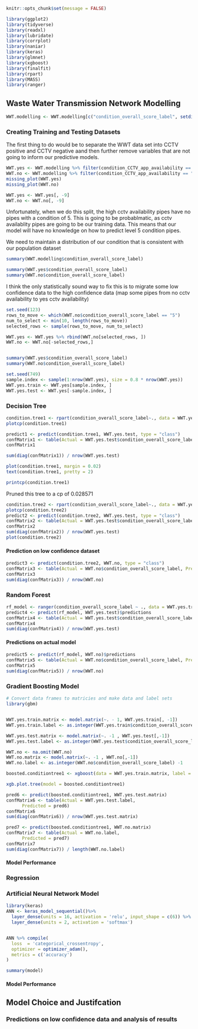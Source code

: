 ```r
knitr::opts_chunk$set(message = FALSE)

```



```r
library(ggplot2)
library(tidyverse)
library(readxl)
library(lubridate)
library(corrplot)
library(naniar)
library(keras)
library(glmnet)
library(xgboost)
library(finalfit)
library(rpart)
library(MASS)
library(ranger)

```


## Waste Water Transmission Network Modelling 

```r
WWT.modelling <- WWT.modelling[c("condition_overall_score_label", setdiff(names(WWT.modelling), "condition_overall_score_label"))]
```

### Creating Training and Testing Datasets

The first thing to do would be to separate the WWT data set into CCTV positive and CCTV negative aand then further remove variables that are not going to inform our predictive models. 

```r
WWT.yes <- WWT.modelling %>% filter(condition_CCTV_app_availability == "yes")
WWT.no <- WWT.modelling %>% filter(condition_CCTV_app_availability == "no")
missing_plot(WWT.yes)
missing_plot(WWT.no)

```
```r
WWT.yes <- WWT.yes[, -9]
WWT.no <- WWT.no[, -9]
```

Unfortunately, when we do this split, the high cctv availability pipes have no pipes with a condition of 5. This is going to be probablmatic, as cctv availablity pipes are going to be our training data. This means that our model will have no knowledge on how to predict level 5 condition pipes. 

We need to maintain a distribution of our condition that is consistent with our population dataset 

```r
summary(WWT.modelling$condition_overall_score_label)
```
```r
summary(WWT.yes$condition_overall_score_label)
summary(WWT.no$condition_overall_score_label)
```
I think the only statistically sound way to fix this is to migrate some low confidence data to the high confidence data (map some pipes from no cctv availability to yes cctv availability) 


```r
set.seed(123)
rows_to_move <- which(WWT.no$condition_overall_score_label == "5")
num_to_select <- min(10, length(rows_to_move))
selected_rows <- sample(rows_to_move, num_to_select)

WWT.yes <- WWT.yes %>% rbind(WWT.no[selected_rows, ])
WWT.no <- WWT.no[-selected_rows,]


summary(WWT.yes$condition_overall_score_label)
summary(WWT.no$condition_overall_score_label)
```
```r
set.seed(749)
sample.index <- sample(1:nrow(WWT.yes), size = 0.8 * nrow(WWT.yes))
WWT.yes.train <- WWT.yes[sample.index, ]
WWT.yes.test <- WWT.yes[-sample.index, ]
```


### Decision Tree 


```r


condition.tree1 <- rpart(condition_overall_score_label~., data = WWT.yes.train)
plotcp(condition.tree1)
```
```r
predict1 <- predict(condition.tree1, WWT.yes.test, type = "class")
confMatrix1 <- table(Actual = WWT.yes.test$condition_overall_score_label, Predicted = predict1)
confMatrix1
```

```r
sum(diag(confMatrix1)) / nrow(WWT.yes.test)
```
```r
plot(condition.tree1, margin = 0.02)
text(condition.tree1, pretty = 2)
```

```r
printcp(condition.tree1)
```
Pruned this tree to a cp of 0.028571

```r
condition.tree2 <- rpart(condition_overall_score_label~., data = WWT.yes.train, cp =0.028751)
plotcp(condition.tree2)
predict2 <- predict(condition.tree2, WWT.yes.test, type = "class")
confMatrix2 <- table(Actual = WWT.yes.test$condition_overall_score_label, Predicted = predict2)
confMatrix2
sum(diag(confMatrix2)) / nrow(WWT.yes.test)
plot(condition.tree2)
```


#### Prediction on low confidence dataset

```r
predict3 <- predict(condition.tree2, WWT.no, type = "class")
confMatrix3 <- table(Actual = WWT.no$condition_overall_score_label, Predicted = predict3)
confMatrix3
sum(diag(confMatrix3)) / nrow(WWT.no)
```



### Random Forest


```r
rf_model <- ranger(condition_overall_score_label ~ ., data = WWT.yes.train, trees = 10000, mtry = 5)
predict4 <- predict(rf_model, WWT.yes.test)$predictions
confMatrix4 <- table(Actual = WWT.yes.test$condition_overall_score_label, Predicted = predict4)
confMatrix4
sum(diag(confMatrix4)) / nrow(WWT.yes.test)
```


#### Predictions on actual model

```r
predict5 <- predict(rf_model, WWT.no)$predictions
confMatrix5 <- table(Actual = WWT.no$condition_overall_score_label, Predicted = predict5)
confMatrix5
sum(diag(confMatrix5)) / nrow(WWT.no)
```


### Gradient Boosting Model

```r
# Convert data frames to matricies and make data and label sets 
library(gbm)


WWT.yes.train.matrix <- model.matrix(~. - 1, WWT.yes.train[, -1])
WWT.yes.train.label <- as.integer(WWT.yes.train$condition_overall_score_label) - 1

WWT.yes.test.matrix <- model.matrix(~. -1 , WWT.yes.test[,-1])
WWT.yes.test.label <- as.integer(WWT.yes.test$condition_overall_score_label) -1 

WWT.no <- na.omit(WWT.no)
WWT.no.matrix <- model.matrix(~. -1 , WWT.no[,-1])
WWT.no.label <- as.integer(WWT.no$condition_overall_score_label) -1

```



```r
boosted.conditiontree1 <- xgboost(data = WWT.yes.train.matrix, label = WWT.yes.train.label, max_depth = 10, eta = 1, nthreads = 2, nrounds = 50, num_class = 6, objective = "multi:softmax", verbose = 1 )
```

```r
xgb.plot.tree(model = boosted.conditiontree1)
```


```r
pred6 <- predict(boosted.conditiontree1, WWT.yes.test.matrix)
confMatrix6 <- table(Actual = WWT.yes.test.label, 
      Predicted = pred6) 
confMatrix6
sum(diag(confMatrix6)) / nrow(WWT.yes.test.matrix)
```
```r
pred7 <- predict(boosted.conditiontree1, WWT.no.matrix)
confMatrix7 <- table(Actual = WWT.no.label, 
      Predicted = pred7) 
confMatrix7
sum(diag(confMatrix7)) / length(WWT.no.label)
```
#### Model Performance




### Regression 

### Artificial Neural Network Model
```r
library(keras)
ANN <- keras_model_sequential()%>% 
  layer_dense(units = 16, activation = 'relu', input_shape = c(6)) %>% 
  layer_dense(units = 2, activation = 'softmax')


ANN %>% compile(
  loss  = 'categorical_crossentropy',
  optimizer = optimizer_adam(), 
  metrics = c('accuracy')
)

summary(model)
```


#### Model Performance




## Model Choice and Justifcation 



### Predictions on low confidence data and analysis of results

